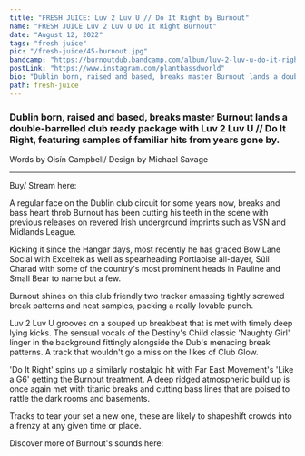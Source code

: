 ---
title: "FRESH JUICE: Luv 2 Luv U // Do It Right by Burnout"
name: "FRESH JUICE Luv 2 Luv U Do It Right Burnout"
date: "August 12, 2022"
tags: "fresh juice"
pic: "/fresh-juice/45-burnout.jpg"
bandcamp: "https://burnoutdub.bandcamp.com/album/luv-2-luv-u-do-it-right"
postLink: "https://www.instagram.com/plantbassdworld"
bio: "Dublin born, raised and based, breaks master Burnout lands a double-barrelled club ready package with Luv 2 Luv U // Do It Right, featuring samples of familiar hits from years gone by."
path: fresh-juice
---

### Dublin born, raised and based, breaks master Burnout lands a double-barrelled club ready package with Luv 2 Luv U // Do It Right, featuring samples of familiar hits from years gone by.

<p className="smallText">Words by Oisín Campbell/ Design by Michael Savage</p>

<hr />

<BandCamp src="album=1096190739" />

Buy/ Stream here: <HoverLink url="burnoutdub.bandcamp.com/album/luv-2-luv-u-do-it-right" external />

A regular face on the Dublin club circuit for some years now, breaks and bass heart throb Burnout has been cutting his teeth in the scene with previous releases on revered Irish underground imprints such as VSN and Midlands League.

Kicking it since the Hangar days, most recently he has graced Bow Lane Social with Exceltek as well as spearheading Portlaoise all-dayer, Súil Charad with some of the country's most prominent heads in Pauline and Small Bear to name but a few.

Burnout shines on this club friendly two tracker amassing tightly screwed break patterns and neat samples, packing a really lovable punch.

Luv 2 Luv U grooves on a souped up breakbeat that is met with timely deep lying kicks. The sensual vocals of the Destiny's Child classic 'Naughty Girl' linger in the background fittingly alongside the Dub's menacing break patterns. A track that wouldn't go a miss on the likes of Club Glow.

<Picture src="/fresh-juice/45-luv.jpg" alt="burnout cover pic" size={1200} />

'Do It Right' spins up a similarly nostalgic hit with Far East Movement's 'Like a G6' getting the Burnout treatment. A deep ridged atmospheric build up is once again met with titanic breaks and cutting bass lines that are poised to rattle the dark rooms and basements.

Tracks to tear your set a new one, these are likely to shapeshift crowds into a frenzy at any given time or place.

Discover more of Burnout's sounds here: <HoverLink url="hiberniahardcorecomplex.bandcamp.com/album/more-more-hibernia-hardcore-remixes" external />
